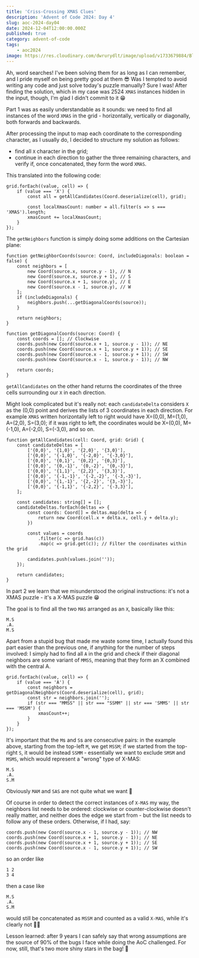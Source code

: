 ```yaml
---
title: 'Criss-Crossing XMAS Clues'
description: 'Advent of Code 2024: Day 4'
slug: aoc-2024-day04
date: 2024-12-04T12:00:00.000Z
published: true
category: advent-of-code
tags:
    - aoc2024
image: https://res.cloudinary.com/dwrurydlt/image/upload/v1733679884/Blog/2024-day-4_bhstb4.webp
---
```


Ah, word searches! I've been solving them for as long as I can remember, and I pride myself on being pretty good at them 😎
Was I tempted to avoid writing any code and just solve today's puzzle manually? Sure I was! After finding the solution, which in my case was 2524 `XMAS` instances hidden in the input, though, I'm glad I didn't commit to it 😁

Part 1 was as easily understandable as it sounds: we need to find all instances of the word `XMAS` in the grid - horizontally, vertically or diagonally, both forwards and backwards.

After processing the input to map each coordinate to the corresponding character, as I usually do, I decided to structure my solution as follows:

- find all `X` character in the grid;
- continue in each direction to gather the three remaining characters, and verify if, once concatenated, they form the word `XMAS`.

This translated into the following code:

```
grid.forEach((value, cell) => {
    if (value === 'X') {
        const all = getAllCandidates(Coord.deserialize(cell), grid);

        const localXmasCount: number = all.filter(s => s === 'XMAS').length;
        xmasCount += localXmasCount;
    }
});
```

The `getNeighbors` function is simply doing some additions on the Cartesian plane:

```
function getNeighborCoords(source: Coord, includeDiagonals: boolean = false) {
    const neighbors = [
        new Coord(source.x, source.y - 1), // N
        new Coord(source.x, source.y + 1), // S
        new Coord(source.x + 1, source.y), // E
        new Coord(source.x - 1, source.y), // W
    ];
    if (includeDiagonals) {
        neighbors.push(...getDiagonalCoords(source));
    }

    return neighbors;
}

function getDiagonalCoords(source: Coord) {
    const coords = []; // Clockwise
    coords.push(new Coord(source.x + 1, source.y - 1)); // NE
    coords.push(new Coord(source.x + 1, source.y + 1)); // SE
    coords.push(new Coord(source.x - 1, source.y + 1)); // SW
    coords.push(new Coord(source.x - 1, source.y - 1)); // NW

    return coords;
}
```

`getAllCandidates` on the other hand returns the coordinates of the three cells surrounding our `X` in each direction.

Might look complicated but it's really not: each `candidateDelta` considers `X` as the (0,0) point and derives the lists of 3 coordinates in each direction.
For example `XMAS` written horizontally left to right would have X=(0,0), M=(1,0), A=(2,0), S=(3,0); if it was right to left, the coordinates would be X=(0,0), M=(-1,0), A=(-2,0), S=(-3,0), and so on.

```
function getAllCandidates(cell: Coord, grid: Grid) {
    const candidateDeltas = [
        ['{0,0}', '{1,0}', '{2,0}', '{3,0}'],
        ['{0,0}', '{-1,0}', '{-2,0}', '{-3,0}'],
        ['{0,0}', '{0,1}', '{0,2}', '{0,3}'],
        ['{0,0}', '{0,-1}', '{0,-2}', '{0,-3}'],
        ['{0,0}', '{1,1}', '{2,2}', '{3,3}'],
        ['{0,0}', '{-1,-1}', '{-2,-2}', '{-3,-3}'],
        ['{0,0}', '{1,-1}', '{2,-2}', '{3,-3}'],
        ['{0,0}', '{-1,1}', '{-2,2}', '{-3,3}'],
    ];

    const candidates: string[] = [];
    candidateDeltas.forEach(deltas => {
        const coords: Coord[] = deltas.map(delta => {
            return new Coord(cell.x + delta.x, cell.y + delta.y);
        })

        const values = coords
            .filter(c => grid.has(c))
            .map(c => grid.get(c)); // Filter the coordinates within the grid

		candidates.push(values.join(''));
    });

    return candidates;
}
```

In part 2 we learn that we misunderstood the original instructions: it's not a XMAS puzzle - it's a X-MAS puzzle 😁

The goal is to find all the two `MAS` arranged as an `X`, basically like this:

```
M.S
.A.
M.S
```

Apart from a stupid bug that made me waste some time, I actually found this part easier than the previous one, if anything for the number of steps involved: I simply had to find all `A` in the grid and check if their diagonal neighbors are some variant of `MMSS`, meaning that they form an X combined with the central A.

```
grid.forEach((value, cell) => {
    if (value === 'A') {
        const neighbors = getDiagonalNeighbors(Coord.deserialize(cell), grid);
        const str = neighbors.join('');
        if (str === "MMSS" || str === "SSMM" || str === 'SMMS' || str === 'MSSM') {
            xmasCount++;
        }
    }
});
```

It's important that the `M`s and `S`s are consecutive pairs: in the example above, starting from the top-left `M`, we get `MSSM`; if we started from the top-right `S`, it would be instead `SSMM` - essentially we want to exclude `SMSM` and `MSMS`, which would represent a "wrong" type of X-MAS:

```
M.S
.A.
S.M
```

Obviously `MAM` and `SAS` are not quite what we want 🤔

Of course in order to detect the correct instances of `X-MAS` my way, the neighbors list needs to be ordered: clockwise or counter-clockwise doesn't really matter, and neither does the edge we start from - but the list needs to follow any of these orders. Otherwise, if I had, say:

```
coords.push(new Coord(source.x - 1, source.y - 1)); // NW
coords.push(new Coord(source.x + 1, source.y - 1)); // NE
coords.push(new Coord(source.x + 1, source.y + 1)); // SE
coords.push(new Coord(source.x - 1, source.y + 1)); // SW
```

so an order like

```
1 2
3 4
```

then a case like

```
M.S
.A.
S.M
```

would still be concatenated as `MSSM` and counted as a valid `X-MAS`, while it's clearly not 🤦‍♀️

Lesson learned: after 9 years I can safely say that wrong assumptions are the source of 90% of the bugs I face while doing the AoC challenged.
For now, still, that's two more shiny stars in the bag! 🌠

